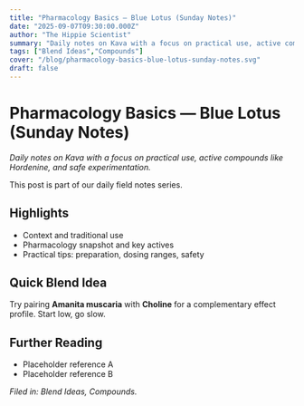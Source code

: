 ```yaml
---
title: "Pharmacology Basics — Blue Lotus (Sunday Notes)"
date: "2025-09-07T09:30:00.000Z"
author: "The Hippie Scientist"
summary: "Daily notes on Kava with a focus on practical use, active compounds like Hordenine, and safe experimentation."
tags: ["Blend Ideas","Compounds"]
cover: "/blog/pharmacology-basics-blue-lotus-sunday-notes.svg"
draft: false
---
```



# Pharmacology Basics — Blue Lotus (Sunday Notes)

_Daily notes on Kava with a focus on practical use, active compounds like Hordenine, and safe experimentation._

<Callout emoji="🌿">This post is part of our daily field notes series.</Callout>

## Highlights

- Context and traditional use
- Pharmacology snapshot and key actives
- Practical tips: preparation, dosing ranges, safety

## Quick Blend Idea

Try pairing **Amanita muscaria** with **Choline** for a complementary effect profile. Start low, go slow.

## Further Reading

- Placeholder reference A
- Placeholder reference B

*Filed in: Blend Ideas, Compounds.*
